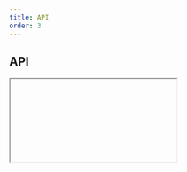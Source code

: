 ```yaml
---
title: API
order: 3
---
```



## API

<Iframe url="/apis/ec/Notification.html" />

## Setup

There are 2 ways to initialise the component.

### Automatic

Add `data-ecl-auto-init="Notification"` attribute to component's markup:

```html
<div
  role="alert"
  class="ecl-notification ecl-notification--info"
  data-ecl-notification
  data-ecl-auto-init="Notification"
>
  ...
</div>
```

Use the `ECL` library's `autoInit()` (`ECL.autoInit()`) when your page is ready or other custom event you want to hook onto.

### Manual

Get target element, create an instance and invoke `init()`.

Given you have 1 element with an attribute `data-ecl-notification` on the page:

```js
var elt = document.querySelector('[data-ecl-notification]');
var notification = new ECL.Notification(elt);
notification.init();
```
